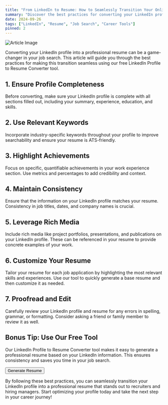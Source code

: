 ```yaml
---
title: "From LinkedIn to Resume: How to Seamlessly Transition Your Online Profile"
summary: "Discover the best practices for converting your LinkedIn profile into a professional resume using our free tool."
date: 2024-09-26
tags: ["LinkedIn", "Resume", "Job Search", "Career Tools"]
pinned: 2
---
```


![Article Image](https://images.unsplash.com/photo-1586281380349-632531db7ed4?ixlib=rb-4.0.3&ixid=M3wxMjA3fDB8MHxwaG90by1wYWdlfHx8fGVufDB8fHx8fA%3D%3D&auto=format&fit=crop&w=2070&q=80)

Converting your LinkedIn profile into a professional resume can be a game-changer in your job search. This article will guide you through the best practices for making this transition seamless using our free LinkedIn Profile to Resume Converter tool.

## 1. Ensure Profile Completeness

Before converting, make sure your LinkedIn profile is complete with all sections filled out, including your summary, experience, education, and skills.

## 2. Use Relevant Keywords

Incorporate industry-specific keywords throughout your profile to improve searchability and ensure your resume is ATS-friendly.

## 3. Highlight Achievements

Focus on specific, quantifiable achievements in your work experience section. Use metrics and percentages to add credibility and context.

## 4. Maintain Consistency

Ensure that the information on your LinkedIn profile matches your resume. Consistency in job titles, dates, and company names is crucial.

## 5. Leverage Rich Media

Include rich media like project portfolios, presentations, and publications on your LinkedIn profile. These can be referenced in your resume to provide concrete examples of your work.

## 6. Customize Your Resume

Tailor your resume for each job application by highlighting the most relevant skills and experiences. Use our tool to quickly generate a base resume and then customize it as needed.

## 7. Proofread and Edit

Carefully review your LinkedIn profile and resume for any errors in spelling, grammar, or formatting. Consider asking a friend or family member to review it as well.

## Bonus Tip: Use Our Free Tool

Our LinkedIn Profile to Resume Converter tool makes it easy to generate a professional resume based on your LinkedIn information. This ensures consistency and saves you time in your job search.

[<Button>Generate Resume</Button>](https://dhairya.ai/tools/linkedin-profile-to-resume)

By following these best practices, you can seamlessly transition your LinkedIn profile into a professional resume that stands out to recruiters and hiring managers. Start optimizing your profile today and take the next step in your career journey!